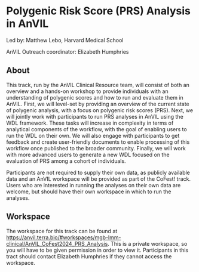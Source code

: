 # Polygenic Risk Score (PRS) Analysis in AnVIL

Led by: Matthew Lebo, Harvard Medical School

AnVIL Outreach coordinator: Elizabeth Humphries

## About

This track, run by the AnVIL Clinical Resource team, will consist of both an overview and a hands-on workshop to provide individuals with an understanding of polygenic scores and how to run and evaluate them in AnVIL. First, we will level-set by providing an overview of the current state of polygenic analysis, with a focus on polygenic risk scores (PRS). Next, we will jointly work with participants to run PRS analyses in AnVIL using the WDL framework. These tasks will increase in complexity in terms of analytical components of the workflow, with the goal of enabling users to run the WDL on their own. We will also engage with participants to get feedback and create user-friendly documents to enable processing of this workflow once published to the broader community. Finally, we will work with more advanced users to generate a new WDL focused on the evaluation of PRS among a cohort of individuals.

Participants are not required to supply their own data, as publicly available data and an AnVIL workspace will be provided as part of the CoFest! track. Users who are interested in running the analyses on their own data are welcome, but should have their own workspace in which to run the analyses.

## Workspace

The workspace for this track can be found at [https://anvil.terra.bio/#workspaces/mgb-lmm-clinical/AnVIL_CoFest2024_PRS_Analysis](https://anvil.terra.bio/#workspaces/mgb-lmm-clinical/AnVIL_CoFest2024_PRS_Analysis). This is a private workspace, so you will have to be given permission in order to view it. Participants in this tract should contact Elizabeth Humphries if they cannot access the workspace.